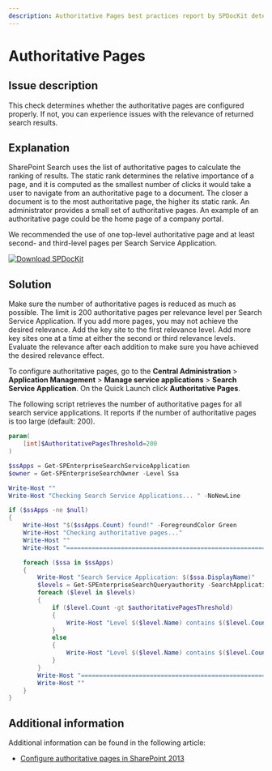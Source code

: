 ```yaml
---
description: Authoritative Pages best practices report by SPDocKit determines whether the authoritative pages are configured properly.
---
```



# Authoritative Pages

## Issue description

This check determines whether the authoritative pages are configured properly. If not, you can experience issues with the relevance of returned search results.

## Explanation

SharePoint Search uses the list of authoritative pages to calculate the ranking of results. The static rank determines the relative importance of a page, and it is computed as the smallest number of clicks it would take a user to navigate from an authoritative page to a document. The closer a document is to the most authoritative page, the higher its static rank. An administrator provides a small set of authoritative pages. An example of an authoritative page could be the home page of a company portal.

We recommended the use of one top-level authoritative page and at least second- and third-level pages per Search Service Application.

[![Download SPDocKit](../../../../static/img/spdockit-download.png)](http://bit.ly/2US0Zna)

## Solution

Make sure the number of authoritative pages is reduced as much as possible. The limit is 200 authoritative pages per relevance level per Search Service Application. If you add more pages, you may not achieve the desired relevance. Add the key site to the first relevance level. Add more key sites one at a time at either the second or third relevance levels. Evaluate the relevance after each addition to make sure you have achieved the desired relevance effect.

To configure authoritative pages, go to the **Central Administration** &gt; **Application Management** &gt; **Manage service applications** &gt; **Search Service Application**. On the Quick Launch click **Authoritative Pages**.

The following script retrieves the number of authoritative pages for all search service applications. It reports if the number of authoritative pages is too large \(default: 200\).

<DownloadButton 
  href="/bp/downloads/get-bpssaauthoritativepages.7z"
  filename="get-bpssaauthoritativepages.7z"
  fileSize="1.0 KB"
  fileType="7Z"
  description="PowerShell script to check authoritative pages configuration"
/>

```powershell
param(
    [int]$AuthoritativePagesThreshold=200
)

$ssApps = Get-SPEnterpriseSearchServiceApplication
$owner = Get-SPEnterpriseSearchOwner -Level Ssa

Write-Host ""
Write-Host "Checking Search Service Applications... " -NoNewLine

if ($ssApps -ne $null)
{
    Write-Host "$($ssApps.Count) found!" -ForegroundColor Green
    Write-Host "Checking authoritative pages..."
    Write-Host ""
    Write-Host "========================================================================="

    foreach ($ssa in $ssApps)
    {
        Write-Host "Search Service Application: $($ssa.DisplayName)"
        $levels = Get-SPEnterpriseSearchQueryauthority -SearchApplication $ssa -Owner $owner | group Level | Sort Name
        foreach ($level in $levels)
        {
            if ($level.Count -gt $authoritativePagesThreshold)
            {
                Write-Host "Level $($level.Name) contains $($level.Count) pages. Please consider reducing the number of the authoritative pages to achieve better relevance." -ForegroundColor Yellow
            }
            else
            {
                Write-Host "Level $($level.Name) contains $($level.Count) pages." -ForegroundColor Green
            }
        }
        Write-Host "========================================================================="
        Write-Host ""
    }
}
```

## Additional information

Additional information can be found in the following article:

* [Configure authoritative pages in SharePoint 2013](https://technet.microsoft.com/en-us/library/cc262796.aspx)

